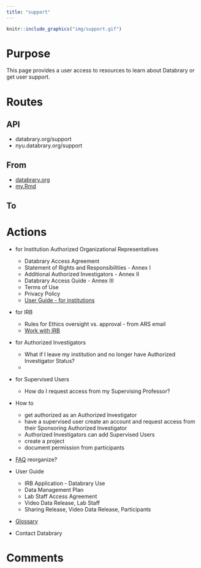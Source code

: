 ```yaml
---
title: "support"
---
```


```r
knitr::include_graphics("img/support.gif")
```

# Purpose

This page provides a user access to resources to learn about Databrary or get user support.

# Routes

## API

- databrary.org/support
- nyu.databrary.org/support

## From

- [databrary.org](index.html)
- [my.Rmd](img/LandingLoggedIn.png)

## To

# Actions


- for Institution Authorized Organizational Representatives
  - Databrary Access Agreement
  - Statement of Rights and Responsibilities - Annex I
  - Additional Authorized Investigators - Annex II
  - Databrary Access Guide - Annex III
  - Terms of Use
  - Privacy Policy
  - [User Guide - for institutions](https://www.databrary.org/resources/guide/institutions.html)
  
- for IRB 
  - Rules for Ethics oversight vs. approval - from ARS email
  - [Work with IRB](https://www.databrary.org/resources/policies/work-with-irb.html)
  
- for Authorized Investigators
  - What if I leave my institution and no longer have Authorized Investigator Status?
  - 
  
- for Supervised Users
  - How do I request access from my Supervising Professor?

- How to
  - get authorized as an Authorized Investigator
  - have a supervised user create an account and request access from their Sponsoring Authorized Investigator
  - Authorized Investigators can add Supervised Users
  - create a project
  - document permission from participants
- [FAQ](https://www.databrary.org/resources/faq.html) reorganize?
  
- User Guide
 

  - IRB Application - Databrary Use
  - Data Management Plan
  - Lab Staff Access Agreement
  - Video Data Release, Lab Staff
  - Sharing Release, Video Data Release, Participants
- [Glossary](https://docs.google.com/document/d/1pP7L-fp31S8s3uufObLT_Na57OMf0znO1ugGuVfNieM/edit#heading=h.757eov12hzcx)
- Contact Databrary


# Comments
